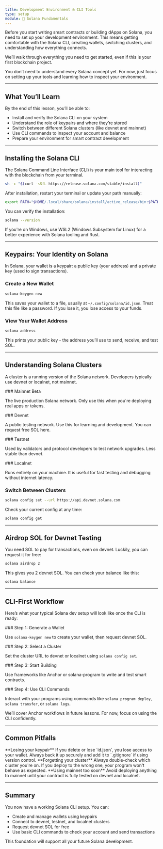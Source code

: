 ```yaml
---
title: Development Environment & CLI Tools
type: setup
module: 🧱 Solana Fundamentals
---
```



Before you start writing smart contracts or building dApps on Solana, you need to set up your development environment. This means getting comfortable with the Solana CLI, creating wallets, switching clusters, and understanding how everything connects.

We’ll walk through everything you need to get started, even if this is your first blockchain project.

<Callout type="info">
You don’t need to understand every Solana concept yet. For now, just focus on setting up your tools and learning how to inspect your environment.
</Callout>

---

## What You’ll Learn

<Callout type="info">
By the end of this lesson, you’ll be able to:

- Install and verify the Solana CLI on your system
- Understand the role of keypairs and where they’re stored
- Switch between different Solana clusters (like devnet and mainnet)
- Use CLI commands to inspect your account and balance
- Prepare your environment for smart contract development
</Callout>

---

## Installing the Solana CLI

The Solana Command Line Interface (CLI) is your main tool for interacting with the blockchain from your terminal.

```bash title="install.sh"
sh -c "$(curl -sSfL https://release.solana.com/stable/install)"
```

After installation, restart your terminal or update your path manually:

```bash title="terminal"
export PATH="$HOME/.local/share/solana/install/active_release/bin:$PATH"
```

You can verify the installation:

```bash
solana --version
```

<Callout type="tip">
If you're on Windows, use WSL2 (Windows Subsystem for Linux) for a better experience with Solana tooling and Rust.
</Callout>

---

## Keypairs: Your Identity on Solana

In Solana, your wallet is a keypair: a public key (your address) and a private key (used to sign transactions).

### Create a New Wallet

```bash
solana-keygen new
```

This saves your wallet to a file, usually at `~/.config/solana/id.json`. Treat this file like a password. If you lose it, you lose access to your funds.

### View Your Wallet Address

```bash
solana address
```

This prints your public key - the address you’ll use to send, receive, and test SOL.

---

## Understanding Solana Clusters

A cluster is a running version of the Solana network. Developers typically use devnet or localnet, not mainnet.

<Accordions>
<Accordion title="Mainnet Beta">
### Mainnet Beta

The live production Solana network. Only use this when you're deploying real apps or tokens.
</Accordion>

<Accordion title="Devnet">
### Devnet

A public testing network. Use this for learning and development. You can request free SOL here.
</Accordion>

<Accordion title="Testnet">
### Testnet

Used by validators and protocol developers to test network upgrades. Less stable than devnet.
</Accordion>

<Accordion title="Localnet">
### Localnet

Runs entirely on your machine. It is useful for fast testing and debugging without internet latency.
</Accordion>
</Accordions>

### Switch Between Clusters

```bash
solana config set --url https://api.devnet.solana.com
```

Check your current config at any time:

```bash
solana config get
```

---

## Airdrop SOL for Devnet Testing

You need SOL to pay for transactions, even on devnet. Luckily, you can request it for free:

```bash
solana airdrop 2
```

This gives you 2 devnet SOL. You can check your balance like this:

```bash
solana balance
```

---

## CLI-First Workflow

Here’s what your typical Solana dev setup will look like once the CLI is ready:

<Steps>
<Step>
### Step 1: Generate a Wallet

Use `solana-keygen new` to create your wallet, then request devnet SOL.
</Step>

<Step>
### Step 2: Select a Cluster

Set the cluster URL to devnet or localnet using `solana config set`.
</Step>

<Step>
### Step 3: Start Building

Use frameworks like Anchor or solana-program to write and test smart contracts.
</Step>

<Step>
### Step 4: Use CLI Commands

Interact with your programs using commands like `solana program deploy`, `solana transfer`, or `solana logs`.
</Step>
</Steps>

<Callout type="info">
We’ll cover Anchor workflows in future lessons. For now, focus on using the CLI confidently.
</Callout>

---

## Common Pitfalls

<Callout type="warn">
**Losing your keypair**  
If you delete or lose `id.json`, you lose access to your wallet. Always back it up securely and add it to `.gitignore` if using version control.
</Callout>

<Callout type="warn">
**Forgetting your cluster**  
Always double-check which cluster you're on. If you deploy to the wrong one, your program won't behave as expected.
</Callout>

<Callout type="warn">
**Using mainnet too soon**  
Avoid deploying anything to mainnet until your contract is fully tested on devnet and localnet.
</Callout>

---

## Summary

You now have a working Solana CLI setup. You can:

- Create and manage wallets using keypairs
- Connect to devnet, testnet, and localnet clusters
- Request devnet SOL for free
- Use basic CLI commands to check your account and send transactions

This foundation will support all your future Solana development.
